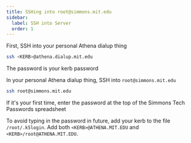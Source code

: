 ```yaml
---
title: SSHing into root@simmons.mit.edu
sidebar:
  label: SSH into Server
  order: 1
---
```



First, SSH into your personal Athena dialup thing

```bash
ssh <KERB>@athena.dialup.mit.edu
```

<Aside>The password is your kerb password</Aside>

In your personal Athena dialup thing, SSH into `root@simmons.mit.edu`

```bash
ssh root@simmons.mit.edu
```

<Aside>
  If it's your first time, enter the password at the top of the Simmons Tech
  Passwords spreadsheet
</Aside>

To avoid typing in the password in future, add your kerb to the file `/root/.k5login`. Add both `<KERB>@ATHENA.MIT.EDU` and `<KERB>/root@ATHENA.MIT.EDU`.
